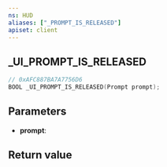 ```yaml
---
ns: HUD
aliases: ["_PROMPT_IS_RELEASED"]
apiset: client
---
```

## _UI_PROMPT_IS_RELEASED

```c
// 0xAFC887BA7A7756D6
BOOL _UI_PROMPT_IS_RELEASED(Prompt prompt);
```


## Parameters
* **prompt**:

## Return value